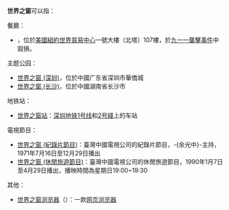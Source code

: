 '''世界之窗'''可以指：
;餐廳：
*{{Link-en|世界之窗餐廳|Windows on the World}}，位於[[美國|美國]][[世界貿易中心_(1973年至2001年)|紐約世界貿易中心]]一號大樓（北塔）107樓，於[[九一一襲擊事件|九一一襲擊事件]]中毀損。

;主题公园：
* [[世界之窗_(深圳)|世界之窗 (深圳)]]，位於中國广东省深圳市華僑城
* [[世界之窗_(长沙)|世界之窗 (长沙)]]，位於中國湖南省长沙市

;地铁站：
* [[世界之窗站|世界之窗站]]：[[深圳地铁1号线|深圳地铁1号线]]和[[深圳地铁2号线|2号綫]]上的车站

;電視節目：
* [[世界之窗_(紀錄片節目)|世界之窗 (紀錄片節目)]]：臺灣中國電視公司的紀錄片節目，-{余光中}-主持，1971年7月16日至12月29日播出
* [[世界之窗_(休閒旅遊節目)|世界之窗 (休閒旅遊節目)]]：臺灣中國電視公司的休閒旅遊節目，1990年1月7日至4月29日播出，播映時間為星期日19:00~19:30

;其他：
* [[世界之窗浏览器|世界之窗浏览器]]（{{lang-en|TheWorld Browser}}）：一款[[网页浏览器|网页浏览器]]
{{Disambiguation|Cat=四字消歧义}}